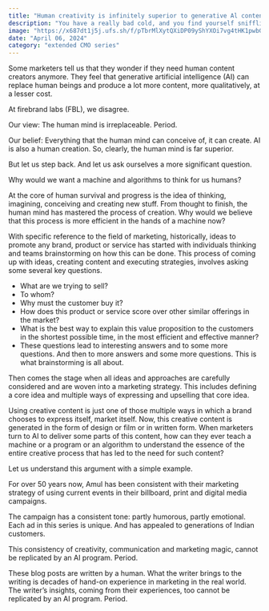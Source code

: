 ```yaml
---
title: "Human creativity is infinitely superior to generative Al content"
description: "You have a really bad cold, and you find yourself sniffling into a handkerchief."
image: "https://x687dt1j5j.ufs.sh/f/pTbrMlXytQXiDP09yShYXOi7vg4tHK1pwbGSlsTFNoCzc9E8"
date: "April 06, 2024"
category: "extended CMO series"
---
```


Some marketers tell us that they wonder if they need human content creators anymore. They feel that generative artificial intelligence (AI) can replace human beings and produce a lot more content, more qualitatively, at a lesser cost.

At firebrand labs (FBL), we disagree.

Our view: The human mind is irreplaceable. Period.

Our belief: Everything that the human mind can conceive of, it can create. AI is also a human creation. So, clearly, the human mind is far superior.

But let us step back. And let us ask ourselves a more significant question.

Why would we want a machine and algorithms to think for us humans?

At the core of human survival and progress is the idea of thinking, imagining, conceiving and creating new stuff. From thought to finish, the human mind has mastered the process of creation. Why would we believe that this process is more efficient in the hands of a machine now?

With specific reference to the field of marketing, historically, ideas to promote any brand, product or service has started with individuals thinking and teams brainstorming on how this can be done. This process of coming up with ideas, creating content and executing strategies, involves asking some several key questions.

- What are we trying to sell?
- To whom?
- Why must the customer buy it?
- How does this product or service score over other similar offerings in the market?
- What is the best way to explain this value proposition to the customers in the shortest possible time, in the most efficient and effective manner?
- These questions lead to interesting answers and to some more questions. And then to more answers and some more questions. This is what brainstorming is all about.

Then comes the stage when all ideas and approaches are carefully considered and are woven into a marketing strategy. This includes defining a core idea and multiple ways of expressing and upselling that core idea.

Using creative content is just one of those multiple ways in which a brand chooses to express itself, market itself. Now, this creative content is generated in the form of design or film or in written form. When marketers turn to AI to deliver some parts of this content, how can they ever teach a machine or a program or an algorithm to understand the essence of the entire creative process that has led to the need for such content?

Let us understand this argument with a simple example.

For over 50 years now, Amul has been consistent with their marketing strategy of using current events in their billboard, print and digital media campaigns.

The campaign has a consistent tone: partly humorous, partly emotional. Each ad in this series is unique. And has appealed to generations of Indian customers.

This consistency of creativity, communication and marketing magic, cannot be replicated by an AI program. Period.

These blog posts are written by a human. What the writer brings to the writing is decades of hand-on experience in marketing in the real world. The writer’s insights, coming from their experiences, too cannot be replicated by an AI program. Period.
